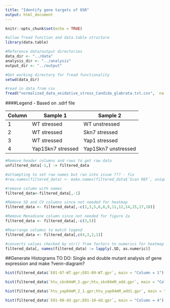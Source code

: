 ```yaml
---
title: "Identify gene targets of OSR"
output: html_document
---
```


```r
knitr::opts_chunk$set(echo = TRUE)

#allow fread function and data.table structure
library(data.table)

#Reference data/output directories
data_dir <- "../data"
analysis_dir <- "../analysis"
output_dir <- "../output"


```

```r

#Get working directory for fread functionality
setwd(data_dir)

#read in data from csv
fread("normalized_data_oxidative_stress_Candida_glabrata.txt.csv",  na.strings=getOption("datatable.na.strings","null")) -> unfiltered_data

```

####Legend - Based on .sdrf file

| Column | Sample 1 | Sample 2 |
| --------- | ----------- | ----------- |
| 1  | WT stressed | WT unstressed |
| 2  | WT stressed | Skn7 stressed |
| 3  | WT stressed | Yap1 stressed |
| 4  | Yap1Skn7 stressed | Yap1Skn7 unstressed |

```r

#Remove header columns and rows to get raw data
unfiltered_data[-1,] -> filtered_data

#attampting to set row names but ran into issue ??? - fix
#row.names(filtered_data) <- make.names(filtered_data$`Scan REF`, unique=TRUE)

#remove column with names
filtered_data<-filtered_data[,-1]

#Remove SD and CV columns since not needed for heatmap
filtered_data <- filtered_data[,-c(2,3,5,6,8,9,11,12,14,15,17,18)]

#Remove Menadione column since not needed for figure 2a
filtered_data <- filtered_data[,-c(3,5)]

#Rearrange columns to match legend
filtered_data <- filtered_data[,c(4,3,2,1)]

#converts values checked by str() from factors to numerics for heatmap 
filtered_data[, names(filtered_data) := lapply(.SD, as.numeric)]


```

##Generate Histograms
TO DO: Single and double mutant analysis of gene expression and make ?venn-diagram?

```r

hist(filtered_data$`E01-07-WT.gpr;E01-09-WT.gpr`, main = "Column = 1")

hist(filtered_data$`htu_skn04mM_2.gpr;htu_skn04mM_add.gpr`, main = "Column = 2")

hist(filtered_data$`htu_yap04mM_2_1.gpr;htu_yap04mM_add1.gpr`, main = "Column = 3")

hist(filtered_data$`E01-08-dd.gpr;E01-10-dd.gpr`, main = "Column = 4")


```
